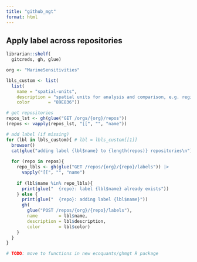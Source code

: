 ```yaml
---
title: "github_mgt"
format: html
---
```


## Apply label across repositories

```r
librarian::shelf(
  gitcreds, gh, glue)

org <- "MarineSensitivities"

lbls_custom <- list(
  list(
    name = "spatial-units",
    description = "spatial units for analysis and comparison, e.g. regions, planning areas, aliquots, etc.",
    color       = "89E836"))

# get repositories
repos_lst <- gh(glue("GET /orgs/{org}/repos"))
(repos <- vapply(repos_lst, "[[", "", "name"))

# add label (if missing)
for (lbl in lbls_custom){ # lbl = lbls_custom[[1]]
  browser()
  cat(glue("adding label {lbl$name} to {length(repos)} repositories\n"))
      
  for (repo in repos){
    repo_lbls <- gh(glue("GET /repos/{org}/{repo}/labels")) |> 
      vapply("[[", "", "name")
  
    if (lbl$name %in% repo_lbls){
      print(glue("  {repo}: label {lbl$name} already exists"))
    } else {
      print(glue("  {repo}: adding label {lbl$name}"))
      gh(
        glue("POST /repos/{org}/{repo}/labels"),
        name        = lbl$name,
        description = lbl$description,
        color       = lbl$color)
    }
  }
}

# TODO: move to functions in new ecoquants/ghmgt R package
```
